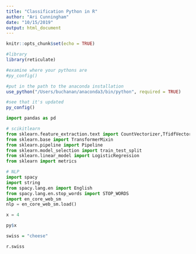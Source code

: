 ```yaml
---
title: "Classification Python in R"
author: "Ari Cunningham"
date: "10/15/2019"
output: html_document
---
```


```r
knitr::opts_chunk$set(echo = TRUE)

#library
library(reticulate)

#examine where your pythons are
#py_config()

#put in the path to the anaconda installation
use_python("/Users/buchanan/anaconda3/bin/python", required = TRUE)

#see that it's updated
py_config()
```

```python
import pandas as pd

# scikitlearn
from sklearn.feature_extraction.text import CountVectorizer,TfidfVectorizer
from sklearn.base import TransformerMixin
from sklearn.pipeline import Pipeline
from sklearn.model_selection import train_test_split
from sklearn.linear_model import LogisticRegression
from sklearn import metrics

# NLP
import spacy
import string
from spacy.lang.en import English
from spacy.lang.en.stop_words import STOP_WORDS
import en_core_web_sm
nlp = en_core_web_sm.load()

x = 4
```

```r
py$x

swiss = "cheese"
```

```python
r.swiss
```


